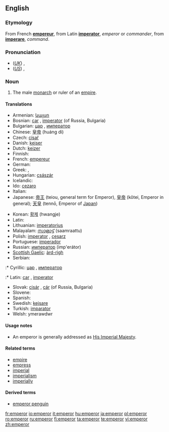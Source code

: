 ==English==

===Etymology===
From French '''[[empereur]]''', from Latin '''[[imperator]]''', ''emperor'' or ''commander'', from '''[[imperare]]''', ''command''.

===Pronunciation===
*(''[[Received Pronunciation|UK]]'') {{IPA|/ˈɛmpəɹə/}}, {{SAMPA|/"Emp@r\@/}}
*(''[[General American|US]]'') {{IPA|/ˈɛmpəɹɚ/}}, {{SAMPA|/"Emp@r\@`/}}

===Noun===
{{en-noun}}

# The male [[monarch]] or ruler of an [[empire]].

====Translations====
{{top}}
* Armenian: [[կայսր]]
* Bosnian: [[car]] {{m}}, [[imperator]] {{m}} (of Russia, Bulgaria)
* Bulgarian: [[цар]] {{m}}, [[император]] {{m}}
* Chinese: [[皇帝]] (huáng dì)
* Czech: [[císař]] {{m}}
* Danish: [[kejser]]
* Dutch: [[keizer]] {{m}}
* Finnish: {{t+|fi|keisari}}
* French: [[empereur]] {{m}}
* German: {{t+|de|Kaiser|m}}
* Greek: {{t+|el|αυτοκράτωρ|m|sc=Grek}}, {{t+|el|αυτοκράτορας|m|sc=Grek}}
* Hungarian: [[császár]]
* Icelandic: {{t+|is|keisari|m}}
* Ido: [[cezaro]]
* Italian: {{t+|it|imperatore|m}}
* Japanese: [[帝王]] (teiou, general term for Emperor), [[皇帝]] (kōtei, Emperor in general); [[天皇]] (tennō, Emperor of [[Japan]])
{{mid}}
* Korean: [[황제]] (hwangje)
* Latin: {{t+|la|imperator|m}}
* Lithuanian: [[imperatorius]] {{m}}
* Malayalam: [[സാമ്രാട്ട്]] (saamraattu)
* Polish: [[imperator]] {{m}}, [[cesarz]] {{m}}
* Portuguese: [[imperador]] {{m}}
* Russian: [[император]] (imp'erátor) {{m}}
* [[Scottish Gaelic]]: [[àrd-rìgh]] {{m}}
* Serbian:
:* Cyrillic: [[цар]] {{m}}, [[император]]
:* Latin: [[car]] {{m}}, [[imperator]]
* Slovak: [[cisár]] {{m}}, [[cár]] {{m}} (of Russia, Bulgaria)
* Slovene: {{t+|sl|cesar|m}}
* Spanish: {{t-|es|emperador|m}}
* Swedish: [[kejsare]]
* Turkish: [[imparator]]
* Welsh: ymerawdwr
{{bottom}}

====Usage notes====
*An emperor is generally addressed as [[His Imperial Majesty]].

====Related terms====
*[[empire]]
*[[empress]]
*[[imperial]]
*[[imperialism]]
*[[imperially]]

====Derived terms====
*[[emperor penguin]]

[[fr:emperor]]
[[io:emperor]]
[[it:emperor]]
[[hu:emperor]]
[[ja:emperor]]
[[pl:emperor]]
[[ro:emperor]]
[[ru:emperor]]
[[fi:emperor]]
[[ta:emperor]]
[[te:emperor]]
[[vi:emperor]]
[[zh:emperor]]